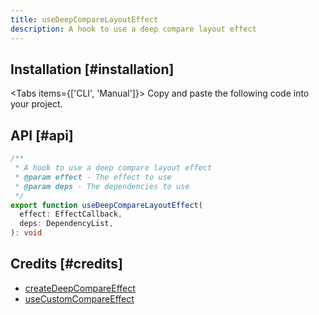 ```yaml
---
title: useDeepCompareLayoutEffect
description: A hook to use a deep compare layout effect
---
```


## Installation [#installation]

<Tabs items={['CLI', 'Manual']}>
  <Tab>
    <InstallCLI value='use-deep-compare-layout-effect' />
  </Tab>
  <Tab>
    Copy and paste the following code into your project.
    <RegistrySourceCode value='use-deep-compare-layout-effect' />
  </Tab>
</Tabs>

## API [#api]

```ts
/**
 * A hook to use a deep compare layout effect
 * @param effect - The effect to use
 * @param deps - The dependencies to use
 */
export function useDeepCompareLayoutEffect(
  effect: EffectCallback,
  deps: DependencyList,
): void
```

## Credits [#credits]

- [createDeepCompareEffect](https://github.com/alibaba/hooks/blob/master/packages/hooks/src/createDeepCompareEffect/index.ts)
- [useCustomCompareEffect](https://github.com/streamich/react-use/blob/master/src/useCustomCompareEffect.ts)
